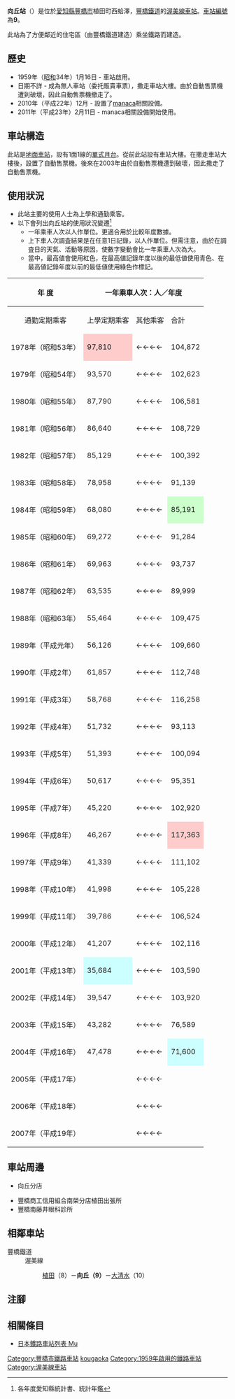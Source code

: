 {{NoteTA|G1=Transport
|T=zh-hans:向丘站;zh-hk:向丘站;zh-tw:向丘車站;
|1=zh-hans:向丘站;zh-hk:向丘站;zh-tw:向丘車站;
}}
{{Infobox station
|公司色 = #006666
|站名 = 向丘
|圖片 = Mukougaoka Station.jpg
|圖片說明 = 車站月台
|日文原名 = 向ヶ丘
|平假名 = むこうがおか
|羅馬拼音 = Mukougaoka
|副站名 = 
|電報略號 = 
|所在地 = {{JPN}}[[愛知縣|愛知縣]][[豐橋市|豐橋市]]植田町西蛤澤
|座標 = {{coord|34|42|22|N|137|22|3|E|type:railwaystation_region:JP-24|display=inline,title}}
|車站構造 = [[地面車站|地面車站]]
|月台配置 = 1面1線
|啟用年月日 = 1959年（[[昭和|昭和]]34年）1月16日
|廢站年月日 = 
|乘客人數 = 352
|上下車人次 = 
|統計年度 = 2019
|轉車 = 
|全寬備註 = [[無人車站|無人車站]]
|adjacent = {{Adjacent stations|system=豐橋鐵道|line=渥美線|left=植田|right=大清水|note-left=8<br>0.8km|note-mid={{車站編號s|#0672b0|white|9}}<br>距離[[新豐橋站|新豐橋]]7.1km|note-right=10<br>1.4km}}
}}
'''向丘站'''（{{jpn|j=向ヶ丘駅|hg=むこうがおかえき|rm=Mukougaoka eki|f=y}}）是位於[[愛知縣|愛知縣]][[豐橋市|豐橋市]]植田町西蛤澤，[[豐橋鐵道|豐橋鐵道]]的[[渥美線|渥美線]][[鐵路車站|車站]]。[[車站編號|車站編號]]為'''9'''。

此站為了方便鄰近的住宅區（由豐橋鐵道建造）乘坐鐵路而建造。

== 歷史 ==
*1959年（[[昭和|昭和]]34年）1月16日 - 車站啟用。
*日期不詳 - 成為無人車站（委托販賣車票），撒走車站大樓。由於自動售票機遭到破壞，因此自動售票機撤走了。
*2010年（平成22年）12月 - 設置了[[manaca|manaca]]相關設備。
*2011年（平成23年）2月11日 - manaca相關設備開始使用。

== 車站構造 ==
此站是[[地面車站|地面車站]]，設有1面1線的[[單式月台|單式月台]]。從前此站設有車站大樓。在撒走車站大樓後，設置了自動售票機。後來在2003年由於自動售票機遭到破壞，因此撒走了自動售票機。

== 使用狀況 ==
* 此站主要的使用人士為上學和通勤乘客。
* 以下會列出向丘站的使用狀況變遷<ref>各年度愛知縣統計書、統計年鑑</ref>
** 一年乘車人次以人作單位。更適合用於比較年度數據。
** 上下車人次調査結果是在任意1日記錄，以人作單位。但需注意，由於在調査日的天氣、活動等原因，使數字變動會比一年乘車人次為大。
** 當中，最高値會使用紅色，在最高値記錄年度以後的最低値使用青色、在最高値記錄年度以前的最低値使用綠色作標記。

{| class="wikitable" border="1" cellspacing="0" cellpadding="2" style="font-size:90%; text-align:right; width:100%;"
|-
! rowspan="2"|年 度
! colspan="4"|一年乘車人次：人／年度
! colspan="2"|上下車人次調査結果<br>人／日 
! rowspan="2"|特別事項
|-
| style="text-align: center; font-weight: normal;"|通勤定期乘客
| style="text-align: center; font-weight: normal;"|上學定期乘客
| style="text-align: center; font-weight: normal;"|其他乘客
!合計
| style="text-align: center; font-weight: normal;"|調査日
!調査結果
|-
! style="font-weight: normal;"|1978年（昭和53年）
| style="background-color: #ffcccc;"|97,810
|←←←←
|104,872
| style="background-color: #ffcccc;"|'''202,682'''
| 
| 
| 
|-
! style="font-weight: normal;"|1979年（昭和54年）
|93,570
|←←←←
|102,623
|'''196,193'''
| 
| 
| 
|-
! style="font-weight: normal;"|1980年（昭和55年）
|87,790
|←←←←
|106,581
|'''194,371'''
| 
| 
| 
|-
! style="font-weight: normal;"|1981年（昭和56年）
|86,640
|←←←←
|108,729
|'''195,369'''
| 
| 
| 
|-
! style="font-weight: normal;"|1982年（昭和57年）
|85,129
|←←←←
|100,392
|'''185,521'''
| 
| 
| 
|-
! style="font-weight: normal;"|1983年（昭和58年）
|78,958
|←←←←
|91,139
|'''170,097'''
| 
| 
| 
|-
! style="font-weight: normal;"|1984年（昭和59年）
|68,080
|←←←←
| style="background-color: #ccffcc;"|85,191
|'''153,271'''
| 
| 
| 
|-
! style="font-weight: normal;"|1985年（昭和60年）
|69,272
|←←←←
|91,284
|'''160,556'''
| 
| 
| 
|-
! style="font-weight: normal;"|1986年（昭和61年）
|69,963
|←←←←
|93,737
|'''163,700'''
| 
| 
| 
|-
! style="font-weight: normal;"|1987年（昭和62年）
|63,535
|←←←←
|89,999
|'''153,534'''
| 
| 
| 
|-
! style="font-weight: normal;"|1988年（昭和63年）
|55,464
|←←←←
|109,475
|'''164,939'''
| 
| 
| 
|-
! style="font-weight: normal;"|1989年（平成元年）
|56,126
|←←←←
|109,660
|'''165,786'''
| 
| 
| 
|-
! style="font-weight: normal;"|1990年（平成2年）
|61,857
|←←←←
|112,748
|'''174,605'''
| 
| 
| 
|-
! style="font-weight: normal;"|1991年（平成3年）
|58,768
|←←←←
|116,258
|'''175,026'''
| 
| 
| 
|-
! style="font-weight: normal;"|1992年（平成4年）
|51,732
|←←←←
|93,113
|'''144,845'''
| 
| 
| 
|-
! style="font-weight: normal;"|1993年（平成5年）
|51,393
|←←←←
|100,094
|'''151,487'''
| 
| 
| 
|-
! style="font-weight: normal;"|1994年（平成6年）
|50,617
|←←←←
|95,351
|'''145,968'''
| 
| 
| 
|-
! style="font-weight: normal;"|1995年（平成7年）
|45,220
|←←←←
|102,920
|'''148,140'''
| 
| 
| 
|-
! style="font-weight: normal;"|1996年（平成8年）
|46,267
|←←←←
| style="background-color: #ffcccc;"|117,363
|'''163,630'''
| 
| 
| 
|-
! style="font-weight: normal;"|1997年（平成9年）
|41,339
|←←←←
|111,102
|'''152,441'''
| 
| 
| 
|-
! style="font-weight: normal;"|1998年（平成10年）
|41,998
|←←←←
|105,228
|'''147,226'''
| 
| 
| 
|-
! style="font-weight: normal;"|1999年（平成11年）
|39,786
|←←←←
|106,524
|'''146,310'''
| 
| 
| 
|-
! style="font-weight: normal;"|2000年（平成12年）
|41,207
|←←←←
|102,116
|'''143,323'''
| 
| 
| 
|-
! style="font-weight: normal;"|2001年（平成13年）
| style="background-color: #ccffff;"|35,684
|←←←←
|103,590
|'''139,274'''
| 
| 
| 
|-
! style="font-weight: normal;"|2002年（平成14年）
|39,547
|←←←←
|103,920
|'''143,467'''
| 
| 
| 
|-
! style="font-weight: normal;"|2003年（平成15年）
|43,282
|←←←←
|76,589
|'''119,871'''
| 
| 
| 
|-
! style="font-weight: normal;"|2004年（平成16年）
|47,478
|←←←←
| style="background-color: #ccffff;"|71,600
| style="background-color: #ccffff;"|'''119,078'''
| 
| 
| 
|-
! style="font-weight: normal;"|2005年（平成17年）
| 
|←←←←
| 
| 
| 
| 
| 
|-
! style="font-weight: normal;"|2006年（平成18年）
| 
|←←←←
| 
| 
| 
| 
| 
|-
! style="font-weight: normal;"|2007年（平成19年）
| 
|←←←←
| 
| 
| 
| 
| 
|}

== 車站周邊 ==
* {{Translink|ja|豊橋信用金庫|豐橋信用金庫}}向丘分店
* 豐橋商工信用組合南榮分店植田出張所
* 豐橋南藤井眼科診所

== 相鄰車站 ==
; 豐橋鐵道
: 渥美線
:: [[植田站_(豐橋市)|植田]]（8）－'''向丘（9）'''－[[大清水站|大清水]]（10）
== 注腳 ==
{{Reflist}}
== 相關條目 ==
{{Commonscat|Mukougaoka Station}}
* [[日本鐵路車站列表_Mu|日本鐵路車站列表 Mu]]
{{渥美線}}
{{DEFAULTSORT:Mukogaoka}}
[[Category:豐橋市鐵路車站|Category:豐橋市鐵路車站]]
[[Category:日本鐵路車站_Mu|kougaoka]]
[[Category:1959年啟用的鐵路車站|Category:1959年啟用的鐵路車站]]
[[Category:渥美線車站|Category:渥美線車站]]